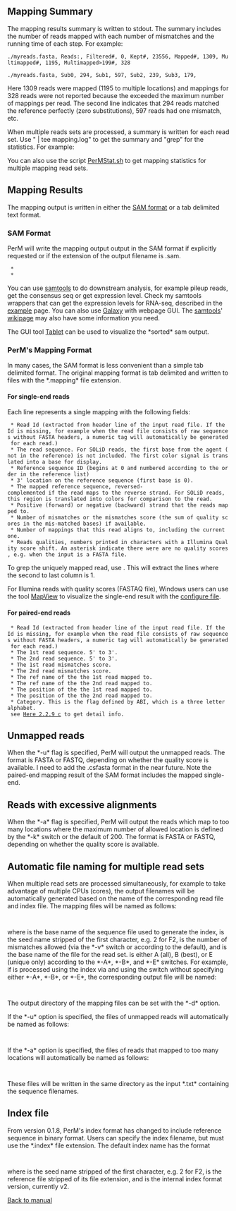 ==Mapping Summary==
The mapping results summary is written to stdout. The summary includes the number of reads mapped with each number of mismatches and the running time of each step. For example:
 
 ./myreads.fasta, Reads:, Filtered#, 0, Kept#, 23556, Mapped#, 1309, Multimapped#, 1195, Multimapped>199#, 328

 ./myreads.fasta, Sub0, 294, Sub1, 597, Sub2, 239, Sub3, 179,

Here 1309 reads were mapped (1195 to multiple locations) and mappings for 328 reads were not reported because the exceeded the maximum number of mappings per read. The second line indicates that 294 reads matched the reference perfectly (zero substitutions), 597 reads had one mismatch, etc.

When multiple reads sets are processed, a summary is written for each read set. Use " | tee mapping.log" to get the summary and "grep" for the statistics. 
For example:

 {{{ cat stats.txt | tr '\r' '\n' | grep 'Sub' }}}

 {{{ cat stats.txt | tr '\r' '\n' | grep 'Read#' }}}

You can also use the script 
[http://perm.googlecode.com/files/PerMStat.sh PerMStat.sh] to get mapping statistics for multiple mapping read sets.

==Mapping Results==

The mapping output is written in either the [http://samtools.sourceforge.net/SAM1.pdf SAM format] or a tab delimited text format.

=== SAM Format ===
PerM will write the mapping output output in the SAM format if explicitly requested or if the extension of the output filename is .sam.

  * {{{--outputFormat sam}}} 
  * {{{-o <outputFile>.sam}}}

You can use [http://samtools.sourceforge.net/ samtools] to do downstream analysis, for example pileup reads, get the consensus seq or get expression level. Check my samtools wrappers that can get the expression levels for RNA-seq, described in the [http://code.google.com/p/perm/wiki/SamExample example] page. You can also use [http://test.g2.bx.psu.edu/ Galaxy] with webpage GUI. The [http://samtools.sourceforge.net/ samtools]' [http://sourceforge.net/apps/mediawiki/samtools/index.php?title=SAM_protocol#C_APIs_.28SAMtools-C.29 wikipage] may also have some information you need. 
 
The GUI tool [http://bioinf.scri.ac.uk/tablet/ Tablet] can be used to visualize the *sorted* sam output. 

=== PerM's Mapping Format ===
In many cases, the SAM format is less convenient than a simple tab delimited format. The original mapping format is tab delimited and written to files with the *.mapping* file extension.
 
==== For single-end reads ====
Each line represents a single mapping with the following fields:

  * Read Id (extracted from header line of the input read file. If the Id is missing, for example when the read file consists of raw sequences without FASTA headers, a numeric tag will automatically be generated for each read.)
  * The read sequence. For SOLiD reads, the first base from the agent (not in the reference) is not included. The first color signal is translated into a base for display.
  * Reference sequence ID (begins at 0 and numbered according to the order in the reference list)
  * 3' location on the reference sequence (first base is 0). 
  * The mapped reference sequence, reversed-complemented if the read maps to the reverse strand. For SOLiD reads, this region is translated into colors for comparison to the read.
  * Positive (forward) or negative (backward) strand that the reads mapped to.
  * Number of mismatches or the mismatches score (the sum of quality scores in the mis-matched bases) if available. 
  * Number of mappings that this read aligns to, including the current one. 
  * Reads qualities, numbers printed in characters with a Illumina Quality score shift. An asterisk indicate there were are no quality scores, e.g. when the input is a FASTA file.

To grep the uniquely mapped read, use {{{grep -P '\t1\t[!\t]*\t$' [result].mapping }}}. This will extract the lines where the second to last column is 1. 
 
For Illumina reads with quality scores (FASTAQ file), Windows users can use the tool [http://evolution.sysu.edu.cn/mapview/ MapView] to visualize the single-end result with the [http://perm.googlecode.com/files/MVFmaker_NewFormat.txt configure file]. 

==== For paired-end reads ====

  * Read Id (extracted from header line of the input read file. If the Id is missing, for example when the read file consists of raw sequences without FASTA headers, a numeric tag will automatically be generated for each read.)
  * The 1st read sequence. 5' to 3'.
  * The 2nd read sequence. 5' to 3'.
  * The 1st read mismatches score.
  * The 2nd read mismatches score.
  * The ref name of the the 1st read mapped to.
  * The ref name of the the 2nd read mapped to.
  * The position of the the 1st read mapped to.
  * The position of the the 2nd read mapped to.
  * Category. This is the flag defined by ABI, which is a three letter alphabet. 
  see [http://www3.appliedbiosystems.com/cms/groups/mcb_marketing/documents/generaldocuments/cms_058718.pdf Here 2.2.9 c] to get detail info. 

== Unmapped reads ==

When the *-u* flag is specified, PerM will output the unmapped reads. The format is FASTA or FASTQ, depending on whether the quality score is available. I need to add the .csfasta format in the near future. Note the paired-end mapping result of the SAM format includes the mapped single-end. 

== Reads with excessive alignments ==

When the *-a* flag is specified, PerM will output the reads which map to too many locations where the maximum number of allowed location is defined by the *-k* switch or the default of 200. The format is FASTA or FASTQ, depending on whether the quality score is available.

== Automatic file naming for multiple read sets ==

When multiple read sets are processed simultaneously, for example to take advantage of multiple CPUs (cores), the output filenames will be automatically generated based on the name of the corresponding read file and index file. The mapping files will be named as follows:

  {{{<idxbase>_<mode>_<Seed1>_<#mm>_<readfile>.mapping}}}

where {{{<idxbase>}}} is the base name of the sequence file used to generate the index, {{{<Seed1>}}} is the seed name stripped of the first character, e.g. 2 for F2, {{{<#mm>}}} is the number of mismatches allowed (via the *-v* switch or according to the default), and {{{<readfile>}}} is the base name of the file for the read set. {{{<mode>}}} is either A (all), B (best), or E (unique only) according to the *-A*, *-B*, and *-E* switches. For example, if {{{myreads_14.fasta}}} is processed using the index {{{64_2_Illumina_myref_v2.index}}} via {{{--seed F2}}} and using the {{{-v 3}}} switch without specifying either *-A*, *-B*, or *-E*, the corresponding output file will be named:

  {{{myref_B_2_3_myreads_14.mapping}}}

The output directory of the mapping files can be set with the *-d* option.

If the *-u* option is specified, the files of unmapped reads will automatically be named as follows:

  {{{myreads_14_miss_myref.fasta}}}

If the *-a* option is specified, the files of reads that mapped to too many locations will automatically be named as follows:

  {{{myreads_14_ambig_myref.fasta}}}

These files will be written in the same directory as the input *.txt* containing the sequence filenames.

== Index file ==

From version 0.1.8, PerM's index format has changed to include reference sequence in binary format. Users can specify the index filename, but must use the *.index* file extension. The default index name has the format

  {{{<ReadLength>_<Seed1>_<ReadType>_<RefFileName>_<Version>.index}}}

where {{{<Seed1>}}} is the seed name stripped of the first character, e.g. 2 for F2, {{{<RefFileName>}}} is the reference file stripped of its file extension, and {{{<Version>}}} is the internal index format version, currently v2.

[http://code.google.com/p/perm/wiki/Manual Back to manual]